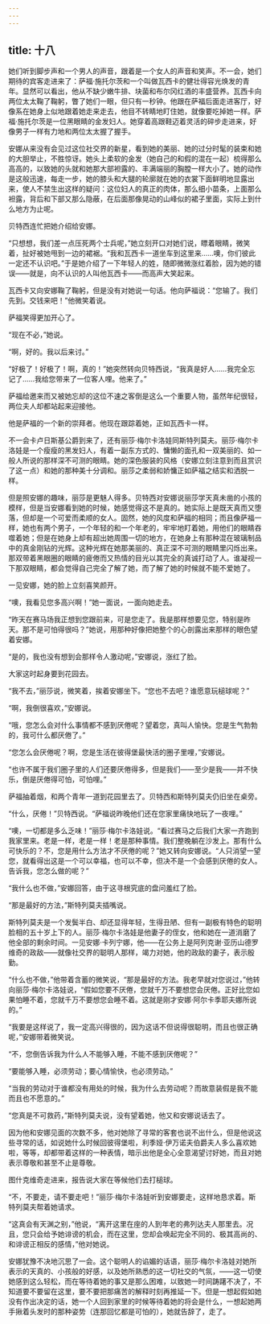 ```yaml
---
---
---
```

title: 十八
---



她们听到脚步声和一个男人的声音，跟着是一个女人的声音和笑声。不一会，她们期待的宾客走进来了：萨福·施托尔茨和一个叫做瓦西卡的健壮得容光焕发的青年。显然可以看出，他从不缺少嫩牛排、块菌和布尔冈红酒的丰盛营养。瓦西卡向两位太太鞠了鞠躬，瞥了她们一眼，但只有一秒钟。他跟在萨福后面走进客厅，好像系在她身上似地跟着她走来走去，他目不转睛地盯住她，就像要吃掉她一样。萨福·施托尔茨是一位黑眼睛的金发妇人。她穿着高跟鞋迈着灵活的碎步走进来，好像男子一样有力地和两位太太握了握手。

安娜从来没有会见过这位社交界的新星，看到她的美丽、她的过分时髦的装束和她的大胆举止，不胜惊讶。她头上柔软的金发（她自己的和假的混在一起）梳得那么高高的，以致她的头就和她那大部袒露的、丰满端丽的胸膛一样大小了。她的动作是这般迅速，每走一步，她的膝头和大腿的轮廓就在她的衣裳下面鲜明地显露出来，使人不禁生出这样的疑问：这位妇人的真正的肉体，那么细小苗条，上面那么袒露，背后和下部又那么隐蔽，在后面那像晃动的山峰似的裙子里面，实际上到什么地方为止呢。

贝特西连忙把她介绍给安娜。

“只想想，我们差一点压死两个士兵呢，”她立刻开口对她们说，瞟着眼睛，微笑着，扯好被她甩到一边的裙裾。“我和瓦西卡一道坐车到这里来……噢，你们彼此一定还不认识吧。”于是她介绍了一下年轻人的姓，随即微微涨红着脸，因为她的错误——就是，向不认识的人叫他瓦西卡——而高声大笑起来。

瓦西卡又向安娜鞠了鞠躬，但是没有对她说一句话。他向萨福说：“您输了。我们先到。交钱来吧！”他微笑着说。

萨福笑得更加开心了。

“现在不必，”她说。

“啊，好的。我以后来讨。”

“好极了！好极了！啊，真的！”她突然转向贝特西说，“我真是好人……我完全忘记了……我给您带来了一位客人哩。他来了。”

萨福给邀来而又被她忘却的这位不速之客倒是这么一个重要人物，虽然年纪很轻，两位夫人却都站起来迎接他。

他是萨福的一个新的崇拜者。他现在跟踪着她，正如瓦西卡一样。

不一会卡卢日斯基公爵到来了，还有丽莎·梅尔卡洛娃同斯特列莫夫。丽莎·梅尔卡洛娃是一个瘦瘦的黑发妇人，有着一副东方式的、慵懒的面孔和一双美丽的、如一般人所说的那样深不可测的眼睛。她的深色服装的风格（安娜立刻注意到而且赏识了这一点）和她的那种美十分调和。丽莎之柔弱和娇慵正如萨福之结实和洒脱一样。

但是照安娜的趣味，丽莎是更魅人得多。贝特西对安娜说丽莎学天真未凿的小孩的模样，但是当安娜看到她的时候，她感觉得这不是真的。她实际上是既天真而又堕落，但却是一个可爱而柔顺的女人。固然，她的风度和萨福的相同；而且像萨福一样，她也有两个男子，一个年轻的和一个年老的，牢牢地盯着她，用他们的眼睛吞噬着她；但是在她身上却有超出她周围一切的地方，在她身上有那种混在玻璃制品中的真金刚钻的光辉。这种光辉在她那美丽的、真正深不可测的眼睛里闪烁出来。那双带着黑眼圈的眼睛的疲倦而又热情的目光以其完全的真诚打动了人。谁凝视一下那双眼睛，都会觉得自己完全了解了她，而了解了她的时候就不能不爱她了。

一见安娜，她的脸上立刻喜笑颜开。

“噢，我看见您多高兴啊！”她一面说，一面向她走去。

“昨天在赛马场我正想到您跟前来，可是您走了。我是那样想要见您，特别是昨天。那不是可怕得很吗？”她说，用那种好像把她整个的心剖露出来那样的眼色望着安娜。

“是的，我也没有想到会那样令人激动呢，”安娜说，涨红了脸。

大家这时起身要到花园去。

“我不去，”丽莎说，微笑着，挨着安娜坐下。“您也不去吧？谁愿意玩槌球呢？”

“啊，我倒很喜欢，”安娜说。

“哦，您怎么会对什么事情都不感到厌倦呢？望着您，真叫人愉快。您是生气勃勃的，我可什么都厌倦了。”

“您怎么会厌倦呢？啊，您是生活在彼得堡最快活的圈子里哩，”安娜说。

“也许不属于我们圈子里的人们还要厌倦得多，但是我们——至少是我——并不快乐，倒是厌倦得可怕，可怕哩。”

萨福抽着烟，和两个青年一道到花园里去了。贝特西和斯特列莫夫仍旧坐在桌旁。

“什么，厌倦！”贝特西说。“萨福说昨晚他们还在您家里痛快地玩了一夜哩。”

“噢，一切都是多么乏味！”丽莎·梅尔卡洛娃说。“看过赛马之后我们大家一齐跑到我家里来。老是一样，老是一样！老是那种事情。我们整晚躺在沙发上。那有什么可快乐的？不，您是用什么方法才不厌倦的呢？”她又转向安娜说。“人只消望一望您，就看得出这是一个可以幸福，也可以不幸，但决不是一个会感到厌倦的女人。告诉我，您怎么做的呢？”

“我什么也不做，”安娜回答，由于这寻根究底的盘问羞红了脸。

“那是最好的方法，”斯特列莫夫插嘴说。

斯特列莫夫是一个发鬓半白、却还显得年轻，生得丑陋、但有一副极有特色的聪明脸相的五十岁上下的人。丽莎·梅尔卡洛娃是他妻子的侄女，他和她在一道消磨了他全部的剩余时间。一见安娜·卡列宁娜，他——在公务上是阿列克谢·亚历山德罗维奇的政敌——就像社交界的聪明人那样，竭力对她，他的政敌的妻子，表示殷勤。

“什么也不做，”他带着含蓄的微笑说，“那是最好的方法。我老早就对您说过，”他转向丽莎·梅尔卡洛娃说，“假如您要不厌倦，您就千万不要想您会厌倦。正好比您如果怕睡不着，您就千万不要想您会睡不着。这就是刚才安娜·阿尔卡季耶夫娜所说的。”

“我要是这样说了，我一定高兴得很的，因为这话不但说得很聪明，而且也很正确呢，”安娜带着微笑说。

“不，您倒告诉我为什么人不能够入睡，不能不感到厌倦呢？”

“要能够入睡，必须劳动；要心情愉快，也必须劳动。”

“当我的劳动对于谁都没有用处的时候，我为什么去劳动呢？而故意装假是我不能而且也不愿意的。”

“您真是不可救药，”斯特列莫夫说，没有望着她，他又和安娜说话去了。

因为他和安娜见面的次数不多，他对她除了寻常的客套也说不出什么，但是他说这些寻常的话，如说她什么时候回彼得堡啦，利季娅·伊万诺夫伯爵夫人多么喜欢她啦，等等，却都带着这样的一种表情，暗示出他是全心全意渴望讨好她，而且对她表示尊敬和甚至不止是尊敬。

图什克维奇走进来，报告说大家在等候他们去打槌球。

“不，不要走，请不要走吧！”丽莎·梅尔卡洛娃听到安娜要走，这样地恳求着。斯特列莫夫帮着她请求。

“这真会有天渊之别，”他说，“离开这里在座的人到年老的弗列达夫人那里去。况且，您只会给予她诽谤的机会，而在这里，您却会唤起完全不同的、极其高尚的、和诽谤正相反的感情，”他对她说。

安娜犹豫不决地沉思了一会。这个聪明人的谄媚的话语，丽莎·梅尔卡洛娃对她所表示的天真的、小孩般的好感，以及她所熟悉的这一切社交的气氛，——这一切使她感到这么轻松，而在等待着她的事又是那么困难，以致她一时间踌躇不决了，不知道要不要留在这里，要不要把那痛苦的解释时刻再推延一下。但是一想起假如她没有作出决定的话，她一个人回到家里的时候等待着她的将会是什么，一想起她两手揪着头发时的那种姿势（连那回忆都是可怕的），她就告辞了，走了。